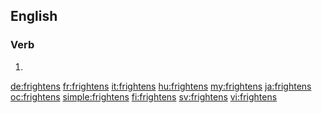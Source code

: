 ==English==

===Verb===
{{head|en|verb form}}

# {{en-third-person singular of|frighten}}

[[de:frightens]]
[[fr:frightens]]
[[it:frightens]]
[[hu:frightens]]
[[my:frightens]]
[[ja:frightens]]
[[oc:frightens]]
[[simple:frightens]]
[[fi:frightens]]
[[sv:frightens]]
[[vi:frightens]]